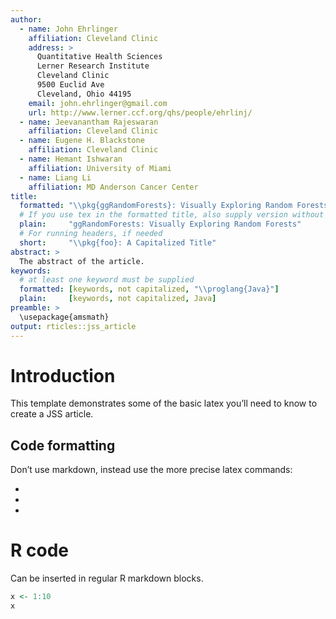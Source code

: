 ```yaml
---
author:
  - name: John Ehrlinger
    affiliation: Cleveland Clinic
    address: >
      Quantitative Health Sciences
      Lerner Research Institute
      Cleveland Clinic
      9500 Euclid Ave
      Cleveland, Ohio 44195
    email: john.ehrlinger@gmail.com
    url: http://www.lerner.ccf.org/qhs/people/ehrlinj/
  - name: Jeevanantham Rajeswaran
    affiliation: Cleveland Clinic
  - name: Eugene H. Blackstone
    affiliation: Cleveland Clinic
  - name: Hemant Ishwaran 
    affiliation: University of Miami
  - name: Liang Li
    affiliation: MD Anderson Cancer Center
title:
  formatted: "\\pkg{ggRandomForests}: Visually Exploring Random Forests in \\proglang{R}"
  # If you use tex in the formatted title, also supply version without
  plain:     "ggRandomForests: Visually Exploring Random Forests"
  # For running headers, if needed
  short:     "\\pkg{foo}: A Capitalized Title"
abstract: >
  The abstract of the article.
keywords:
  # at least one keyword must be supplied
  formatted: [keywords, not capitalized, "\\proglang{Java}"]
  plain:     [keywords, not capitalized, Java]
preamble: >
  \usepackage{amsmath}
output: rticles::jss_article
---
```


# Introduction

This template demonstrates some of the basic latex you'll need to know to create a JSS article.

## Code formatting

Don't use markdown, instead use the more precise latex commands:

* \proglang{Java}
* \pkg{plyr}
* \code{print("abc")}

# R code

Can be inserted in regular R markdown blocks.

```r
x <- 1:10
x
```
